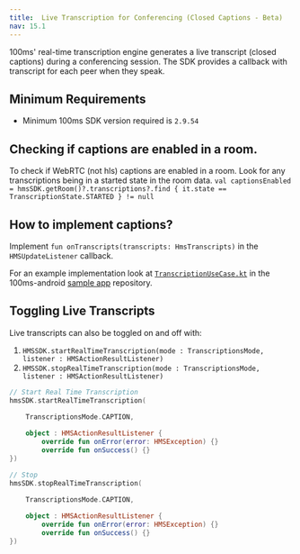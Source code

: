 ```yaml
---
title:  Live Transcription for Conferencing (Closed Captions - Beta)
nav: 15.1
---
```


100ms' real-time transcription engine generates a live transcript (closed captions) during a conferencing session. The SDK provides a callback with transcript for each peer when they speak.

## Minimum Requirements

-   Minimum 100ms SDK version required is `2.9.54`

## Checking if captions are enabled in a room.
To check if WebRTC (not hls) captions are enabled in a room. Look for any transcriptions being in a started state in the room data.
`val captionsEnabled = hmsSDK.getRoom()?.transcriptions?.find { it.state == TranscriptionState.STARTED } != null`

## How to implement captions?

Implement `fun onTranscripts(transcripts: HmsTranscripts)` in the `HMSUpdateListener` callback.

For an example implementation look at [`TranscriptionUseCase.kt`](https://github.com/100mslive/100ms-android/blob/ac66fa76503ec990322c293f8ce6a504c0c3c444/room-kit/src/main/java/live/hms/roomkit/ui/meeting/TranscriptionUseCase.kt#L44) in the 100ms-android [sample app](https://github.com/100mslive/100ms-android/blob/ac66fa76503ec990322c293f8ce6a504c0c3c444/room-kit/src/main/java/live/hms/roomkit/ui/meeting/TranscriptionUseCase.kt#L44) repository.

## Toggling Live Transcripts
Live transcripts can also be toggled on and off with:

1. `HMSSDK.startRealTimeTranscription(mode : TranscriptionsMode, listener : HMSActionResultListener)`
2. `HMSSDK.stopRealTimeTranscription(mode : TranscriptionsMode, listener : HMSActionResultListener)`

```kotlin
// Start Real Time Transcription
hmsSDK.startRealTimeTranscription(
    
    TranscriptionsMode.CAPTION,

    object : HMSActionResultListener {
        override fun onError(error: HMSException) {}
        override fun onSuccess() {}
})

```

```kotlin
// Stop
hmsSDK.stopRealTimeTranscription(

    TranscriptionsMode.CAPTION,
    
    object : HMSActionResultListener {
        override fun onError(error: HMSException) {}
        override fun onSuccess() {}
})
```